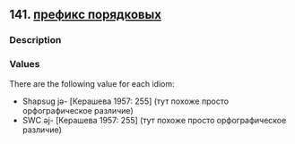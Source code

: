 ## 141. <a href =  'https://agricolamz.github.io/The_Circassian_Isoglosses_Database/141.html'>префикс порядковых</a>
### Description



### Values
There are the following value for each idiom:

* Shapsug  jə- [Керашева 1957: 255] (тут похоже просто орфографическое различие)
* SWC  əj- [Керашева 1957: 255] (тут похоже просто орфографическое различие)

